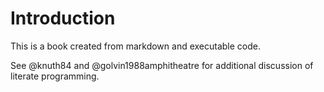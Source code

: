 # Introduction

This is a book created from markdown and executable code.

See @knuth84 and @golvin1988amphitheatre for additional discussion of literate programming.

```r


```
